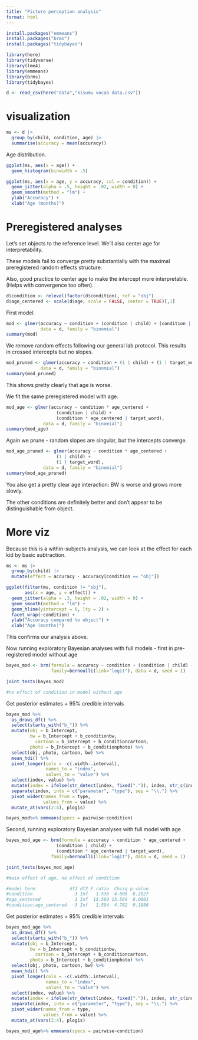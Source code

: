 ```yaml
---
title: "Picture perception analysis"
format: html
---
```


```r
install.packages("emmeans")
install.packages("brms")
install.packages("tidybayes")

library(here)
library(tidyverse)
library(lme4)
library(emmeans)
library(brms)
library(tidybayes)
```

```r
d <- read_csv(here("data","kisumu vocab data.csv"))
```
# visualization

```r
ms <- d |>
  group_by(child, condition, age) |>
  summarise(accuracy = mean(accuracy))
```

Age distribution. 

```r
ggplot(ms, aes(x = age)) + 
  geom_histogram(binwidth = .5)
```



```r
ggplot(ms, aes(x = age, y = accuracy, col = condition)) + 
  geom_jitter(alpha = .5, height = .02, width = 0) + 
  geom_smooth(method = "lm") + 
  ylab("Accuracy") +
  xlab("Age (months)")
```

# Preregistered analyses

Let's set objects to the reference level. We'll also center age for interpretability. 

These models fail to converge pretty substantially with the maximal preregistered random effects structure. 

Also, good practice to center age to make the intercept more interpretable. (Helps with convergence too often).

```r
d$condition <- relevel(factor(d$condition), ref = "obj")
d$age_centered <- scale(d$age, scale = FALSE, center = TRUE)[,1]
```

First model. 

```r
mod <- glmer(accuracy ~ condition + (condition | child) + (condition | target_word),
             data = d, family = "binomial")
summary(mod)
```

We remove random effects following our general lab protocol. This results in crossed intercepts but no slopes. 

```r
mod_pruned <- glmer(accuracy ~ condition + (1 | child) + (1 | target_word), 
             data = d, family = "binomial")
summary(mod_pruned)
```

This shows pretty clearly that age is worse.

We fit the same preregistered model with age. 

```r
mod_age <- glmer(accuracy ~ condition * age_centered + 
                   (condition | child) + 
                   (condition * age_centered | target_word), 
              data = d, family = "binomial")
summary(mod_age)
```

Again we prune - random slopes are singular, but the intercepts converge. 

```r
mod_age_pruned <- glmer(accuracy ~ condition * age_centered + 
                   (1 | child) + 
                   (1 | target_word), 
              data = d, family = "binomial")
summary(mod_age_pruned)
```

You also get a pretty clear age interaction: BW is worse and grows more slowly. 

The other conditions are definitely better and don't appear to be distinguishable from object. 

# More viz

Because this is a within-subjects analysis, we can look at the effect for each kid by basic subtraction.

```r
ms <- ms |>
  group_by(child) |>
  mutate(effect = accuracy - accuracy[condition == "obj"])

ggplot(filter(ms, condition != "obj"),
       aes(x = age, y = effect)) + 
  geom_jitter(alpha = .3, height = .02, width = 0) + 
  geom_smooth(method = "lm") + 
  geom_hline(yintercept = 0, lty = 2) + 
  facet_wrap(~condition) + 
  ylab("Accuracy compared to object") +
  xlab("Age (months)")
```
This confirms our analysis above. 

Now running exploratory Bayesian analyses with full models - first in pre-registered model without age
```r
bayes_mod <- brm(formula = accuracy ~ condition + (condition | child) + (condition | target_word),
                 family=bernoulli(link="logit"), data = d, seed = 1)

joint_tests(bayes_mod)

#no effect of condition in model without age

```
Get posterior estimates + 95% credible intervals

```r
bayes_mod %>%
  as_draws_df() %>%
  select(starts_with("b_")) %>% 
  mutate(obj = b_Intercept, 
         bw = b_Intercept + b_conditionbw, 
     	   cartoon = b_Intercept + b_conditioncartoon,
         photo = b_Intercept + b_conditionphoto) %>%
  select(obj, photo, cartoon, bw) %>%
  mean_hdi() %>%
  pivot_longer(cols = -c(.width:.interval),
               names_to = "index",
               values_to = "value") %>% 
  select(index, value) %>% 
  mutate(index = ifelse(str_detect(index, fixed(".")), index, str_c(index, ".mean"))) %>% 
  separate(index, into = c("parameter", "type"), sep = "\\.") %>% 
  pivot_wider(names_from = type, 
              values_from = value) %>%
  mutate_at(vars(2:4), plogis)

bayes_mod%>% emmeans(specs = pairwise~condition)
```

Second, running exploratory Bayesian analyses with full model with age
```r
bayes_mod_age <- brm(formula = accuracy ~ condition * age_centered + 
                   (condition | child) + 
                   (condition * age_centered | target_word),
                 family=bernoulli(link="logit"), data = d, seed = 1)

joint_tests(bayes_mod_age)

#main effect of age, no effect of condition

#model term             df1 df2 F.ratio  Chisq p.value
#condition                3 Inf   1.536  4.608  0.2027
#age_centered             1 Inf  15.569 15.569  0.0001
#condition:age_centered   3 Inf   1.594  4.782  0.1886
```

Get posterior estimates + 95% credible intervals
```r
bayes_mod_age %>%
  as_draws_df() %>%
  select(starts_with("b_")) %>% 
  mutate(obj = b_Intercept, 
         bw = b_Intercept + b_conditionbw, 
     	   cartoon = b_Intercept + b_conditioncartoon,
         photo = b_Intercept + b_conditionphoto) %>%
  select(obj, photo, cartoon, bw) %>%
  mean_hdi() %>%
  pivot_longer(cols = -c(.width:.interval),
               names_to = "index",
               values_to = "value") %>% 
  select(index, value) %>% 
  mutate(index = ifelse(str_detect(index, fixed(".")), index, str_c(index, ".mean"))) %>% 
  separate(index, into = c("parameter", "type"), sep = "\\.") %>% 
  pivot_wider(names_from = type, 
              values_from = value) %>%
  mutate_at(vars(2:4), plogis)

bayes_mod_age%>% emmeans(specs = pairwise~condition)
```
